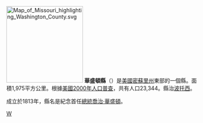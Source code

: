 {{Otheruses|華盛頓縣|subject=美國密蘇里州的一個縣|other=同名的縣}}
[[File:Map_of_Missouri_highlighting_Washington_County.svg|200px]]
'''華盛頓縣'''（{{lang-en|Washington County}}）是[[美國|美國]][[密蘇里州|密蘇里州]]東部的一個縣。面積1,975平方公里。根據[[美國2000年人口普查|美國2000年人口普查]]，共有人口23,344。縣治[[波托西_(緬因州)|波托西]]。

成立於1813年，縣名是紀念首任[[美國總統|總統]][[喬治·華盛頓|喬治·華盛頓]]。

[[Category:密苏里州行政区划|W]]
